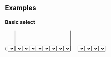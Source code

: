 
<PageTitle src="components/Form/Select" title="Select" />
<Subtitle />
<Description />
<Primary />
<ArgsTable story={PRIMARY_STORY} />
<Stories />

## Examples

### Basic select

<Canvas>
  <Looper
    list={variants}
    render={variant => (
      <Rhythm grouped py={3}>
        <FormComponentDemo initialValue="yellow" property="value" type="select">
          <Select options={options} variant={variant} />
        </FormComponentDemo>
      </Rhythm>
    )}
  />
</Canvas>

### Multiple select

<Canvas>
  <Looper
    list={variants}
    render={variant => (
      <Rhythm grouped py={3}>
        <FormComponentDemo initialValue={['yellow', 'blue']} property="values" type="select">
          <Select multiple label="Super fantastic label" options={options} variant={variant} />
        </FormComponentDemo>
      </Rhythm>
    )}
  />
</Canvas>

### Labeled select

<Canvas>
  <Looper
    list={variants}
    render={variant => (
      <Rhythm grouped py={3}>
        <FormComponentDemo initialValue="yellow" property="value" type="select">
          <Select label="Super fantastic label" options={options} variant={variant} />
        </FormComponentDemo>
      </Rhythm>
    )}
  />
</Canvas>

### Transitional labeled select

<Canvas>
  <Looper
    list={variants}
    render={variant => (
      <Rhythm grouped py={3}>
        <FormComponentDemo property="value" type="select">
          <Select transitional label="Super fantastic label" options={options} variant={variant} />
        </FormComponentDemo>
      </Rhythm>
    )}
  />
</Canvas>

### Transitional labeled select with icons

<Canvas>
  <Looper
    list={variants}
    render={variant => (
      <Rhythm grouped py={3}>
        <FormComponentDemo property="value" type="select">
          <Select
            transitional
            iconAfter={<TimesIcon size={8} />}
            iconBefore={SearchIcon}
            label="Super fantastic label"
            options={options}
            variant={variant}
          />
        </FormComponentDemo>
      </Rhythm>
    )}
  />
</Canvas>

### Select with placeholder

<Canvas>
  <Looper
    list={variants}
    render={variant => (
      <Rhythm grouped py={3}>
        <FormComponentDemo property="value" type="select">
          <Select
            label="Super fantastic label"
            options={options}
            placeholder={{ label: 'Choose a color' }}
            variant={variant}
          />
        </FormComponentDemo>
      </Rhythm>
    )}
  />
</Canvas>

### Select with separate list and view placeholder

<Canvas>
  <Looper
    list={variants}
    render={variant => (
      <Rhythm grouped py={3}>
        <FormComponentDemo property="value" type="select">
          <Select
            transitional
            label="Super fantastic label"
            options={options}
            placeholder={{ optionLabel: '(None)', label: 'Choose a color' }}
            variant={variant}
          />
        </FormComponentDemo>
      </Rhythm>
    )}
  />
</Canvas>

### Select with list placeholder only

<Canvas>
  <Looper
    list={variants}
    render={variant => (
      <Rhythm grouped py={3}>
        <FormComponentDemo property="value" type="select">
          <Select
            transitional
            label="Super fantastic label"
            options={options}
            placeholder={{ optionLabel: '(None)', label: undefined }}
            variant={variant}
          />
        </FormComponentDemo>
      </Rhythm>
    )}
  />
</Canvas>

### Select with disabled placeholder

<Canvas>
  <Looper
    list={variants}
    render={variant => (
      <Rhythm grouped py={3}>
        <FormComponentDemo property="value" type="select">
          <Select
            transitional
            label="Super fantastic label"
            options={options}
            placeholder={{ label: 'Choose a color', disabled: true }}
            variant={variant}
          />
        </FormComponentDemo>
      </Rhythm>
    )}
  />
</Canvas>

### Read only select

<Canvas>
  <Looper
    list={variants}
    render={variant => (
      <Rhythm grouped py={3}>
        <FormComponentDemo initialValue="yellow" property="value" type="select">
          <Select readOnly label="Super fantastic label" options={options} variant={variant} />
        </FormComponentDemo>
      </Rhythm>
    )}
  />
</Canvas>

### Read only multiple select

<Canvas>
  <Looper
    list={variants}
    render={variant => (
      <Rhythm grouped py={3}>
        <FormComponentDemo initialValue={['yellow', 'blue']} property="values" type="select">
          <Select multiple readOnly label="Super fantastic label" options={options} variant={variant} />
        </FormComponentDemo>
      </Rhythm>
    )}
  />
</Canvas>

### Disabled select

<Canvas>
  <Looper
    list={variants}
    render={variant => (
      <Rhythm grouped py={3}>
        <FormComponentDemo initialValue="yellow" property="value" type="select">
          <Select disabled label="Super fantastic label" options={options} variant={variant} />
        </FormComponentDemo>
      </Rhythm>
    )}
  />
</Canvas>

### Danger select

<Canvas>
  <Looper
    list={variants}
    render={variant => (
      <Rhythm grouped py={3}>
        <FormComponentDemo initialValue="yellow" property="value" type="select">
          <Select transitional label="Super fantastic label" options={options} validity="danger" variant={variant} />
        </FormComponentDemo>
      </Rhythm>
    )}
  />
</Canvas>

### Warning select

<Canvas>
  <Looper
    list={variants}
    render={variant => (
      <Rhythm grouped py={3}>
        <FormComponentDemo initialValue="yellow" property="value" type="select">
          <Select transitional label="Super fantastic label" options={options} validity="warning" variant={variant} />
        </FormComponentDemo>
      </Rhythm>
    )}
  />
</Canvas>

### Success select

<Canvas>
  <Looper
    list={variants}
    render={variant => (
      <Rhythm grouped py={3}>
        <FormComponentDemo initialValue="yellow" property="value" type="select">
          <Select transitional label="Super fantastic label" options={options} validity="success" variant={variant} />
        </FormComponentDemo>
      </Rhythm>
    )}
  />
</Canvas>

### Contrast select

<Canvas contrast>
  <Looper
    list={variants}
    render={variant => (
      <Rhythm grouped py={3}>
        <FormComponentDemo initialValue="yellow" property="value" type="select">
          <Select
            contrast
            id="demo-contrast-select"
            label="Super fantastic label"
            options={options}
            variant={variant}
          />
        </FormComponentDemo>
      </Rhythm>
    )}
  />
</Canvas>

## Notifications

<Canvas>
  <Looper
    list={['danger', 'warning', 'success', 'primary', 'neutral']}
    render={level => (
      <Looper
        list={variants}
        render={variant => (
          <Rhythm grouped mb={4}>
            <FormComponentDemo initialValue="yellow" property="value" type="select">
              <NotifiedSelect
                label="Super fantastic label"
                level={level}
                notification={`This is an example ${level} notification.`}
                options={options}
                variant={variant}
              />
            </FormComponentDemo>
          </Rhythm>
        )}
      />
    )}
  />
</Canvas>
